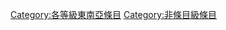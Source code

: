 {{catmore1|[[Wikipedia:東南亞專題|Wikipedia:東南亞專題]]}}
{{Articles by Quality|topic=东南亚|project=東南亞|format=toc}}

[[Category:各等級東南亞條目|Category:各等級東南亞條目]]
[[Category:非條目級條目|Category:非條目級條目]]
